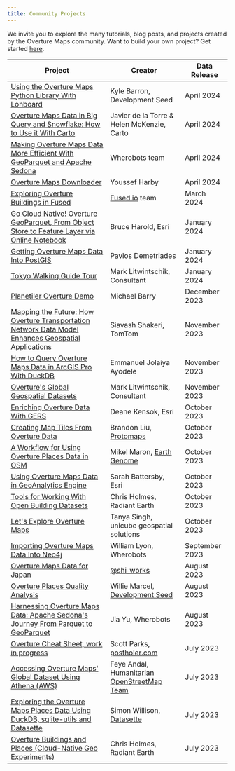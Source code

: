 ```yaml
---
title: Community Projects
---
```


We invite you to explore the many tutorials, blog posts, and projects created by the Overture Maps community. Want to build your own project? Get started [here](../getting-data).


| Project | Creator | Data Release |
| ---------- | -------- | -------- |
| [Using the Overture Maps Python Library With Lonboard](https://developmentseed.org/lonboard/latest/examples/overture-maps/) | Kyle Barron, Development Seed | April 2024 |
| [Overture Maps Data in Big Query and Snowflake: How to Use it With Carto](https://carto.com/blog/overture-maps-data-now-on-the-cloud-use-it-with-carto) | Javier de la Torre & Helen McKenzie, Carto | April 2024 | 
| [Making Overture Maps Data More Efficient With GeoParquet and Apache Sedona](https://wherobots.com/overture-maps-data-cloud-native-geoparquet-apache-sedona/) | Wherobots team | April 2024 |
| [Overture Maps Downloader](https://pypi.org/project/overturemapsdownloader/) | Youssef Harby | April 2024 |
| [Exploring Overture Buildings in Fused](https://docs.fused.io/basics/tutorials/overture/) | [Fused.io](https://www.fused.io/) team | March 2024 | 
| [Go Cloud Native! Overture GeoParquet, From Object Store to Feature Layer via Online Notebook](https://community.esri.com/t5/arcgis-data-interoperability-blog/go-cloud-native-overture-geoparquet-from-object/ba-p/1371965) | Bruce Harold, Esri | January 2024 |
| [Getting Overture Maps Data Into PostGIS](https://python.plainenglish.io/downloading-overture-map-foundations-buildings-data-using-apache-sedona-with-docker-python-and-473f5175f241) | Pavlos Demetriades | January 2024 | 
| [Tokyo Walking Guide Tour](https://tech.marksblogg.com/tokyo-walking-tour-guide.html) | Mark Litwintschik, Consultant | January 2024 |
| [Planetiler Overture Demo](https://msbarry.github.io/planetiler-overture-demo/#13.99/42.35625/-71.06989) | Michael Barry | December 2023 |
| [Mapping the Future: How Overture Transportation Network Data Model Enhances Geospatial Applications](https://engineering.tomtom.com/overture-transportation-network-linear-referencing/) | Siavash Shakeri, TomTom | November 2023 |
| [How to Query Overture Maps Data in ArcGIS Pro With DuckDB](https://www.spatialnode.net/articles/how-to-query-overture-maps-foundation-data-in-arcgis-pro-with-duck-dbc094f9) | Emmanuel Jolaiya Ayodele | November 2023 |
| [Overture's Global Geospatial Datasets](https://tech.marksblogg.com/overture-gis-data.html) | Mark Litwintschik, Consultant | November 2023 |
| [Enriching Overture Data With GERS](https://www.esri.com/arcgis-blog/products/arcgis-online/mapping/enriching-overture-data-with-gers/) | Deane Kensok, Esri | October 2023 | 
| [Creating Map Tiles From Overture Data](https://github.com/bdon/overture-tiles) | Brandon Liu, [Protomaps](https://protomaps.com/) | October 2023 |
| [A Workflow for Using Overture Places Data in OSM](https://www.openstreetmap.org/user/mikelmaron/diary/402600) | Mikel Maron, [Earth Genome](https://www.earthgenome.org/) | October 2023 |
| [Using Overture Maps Data in GeoAnalytics Engine](https://community.esri.com/t5/geoanalytics-engine-blog/using-overture-maps-data-in-geoanalytics-engine/ba-p/1341493) | Sarah Battersby, Esri | October 2023 |
| [Tools for Working With Open Building Datasets](https://open.gishub.org/open-buildings/) | Chris Holmes, Radiant Earth | October 2023 |
| [Let's Explore Overture Maps](https://medium.com/@singh.tanya3298/lets-explore-overture-maps-3209c25d6c97) | Tanya Singh, unicube geospatial solutions | October 2023 |
| [Importing Overture Maps Data Into Neo4j](https://lyonwj.com/blog/importing-overture-maps-neo4j-aws-athena-spatial-sql-query) | William Lyon, Wherobots | September 2023 |
| [Overture Maps Data for Japan](https://shi-works.github.io/Overture-Maps-Data-for-GIS/#16.18/35.680945/139.767552/-12.7/60) | [@shi_works](https://twitter.com/shi__works) | August 2023 | 
| [Overture Places Quality Analysis](https://observablehq.com/d/9847c08c46f56ed6) | Willie Marcel, [Development Seed](https://developmentseed.org/) | August 2023 |
| [Harnessing Overture Maps Data: Apache Sedona's Journey From Parquet to GeoParquet](https://medium.com/@dr.jiayu/harnessing-overture-maps-data-apache-sedonas-journey-from-parquet-to-geoparquet-d99f7767a499) | Jia Yu, Wherobots | August 2023 |
| [Overture Cheat Sheet, work in progress](https://www.postholer.com/articles/Overature-Cheat-Sheet) | Scott Parks, [postholer.com](https://www.postholer.com/) | July 2023 |
| [Accessing Overture Maps' Global Dataset Using Athena (AWS)](https://feyeandal.me/blog/access_overture_data_using_athena) | Feye Andal, [Humanitarian OpenStreetMap Team](https://www.hotosm.org/) | July 2023 |
| [Exploring the Overture Maps Places Data Using DuckDB, sqlite-utils and Datasette](https://til.simonwillison.net/overture-maps/overture-maps-parquet) | Simon Willison, [Datasette](https://datasette.io/) | July 2023 |
| [Overture Buildings and Places (Cloud-Native Geo Experiments)](https://beta.source.coop/repositories/cholmes/overture/description/) | Chris Holmes, Radiant Earth | July 2023 |











